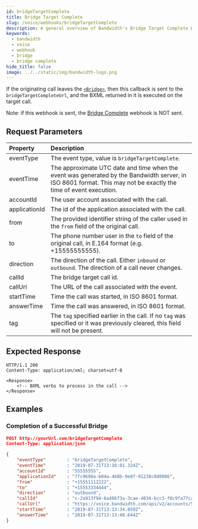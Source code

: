 ```yaml
---
id: bridgeTargetComplete
title: Bridge Target Complete
slug: /voice/webhooks/bridgeTargetComplete
description: A general overview of Bandwidth's Bridge Target Complete Webhook
keywords:
  - bandwidth
  - voice
  - webhook
  - bridge
  - bridge complete
hide_title: false
image: ../../static/img/bandwidth-logo.png
---
```



If the originating call leaves the [`<Bridge>`](/docs/voice/bxml/bridge), then this callback is sent to the `bridgeTargetCompleteUrl`, and the BXML returned in it is executed on the target call.

Note: if this webhook is sent, the [Bridge Complete](/docs/voice/webhooks/bridgeComplete) webhook is NOT sent.

## Request Parameters

| Property         | Description |
|:-----------------|:------------|
| eventType        | The event type, value is `bridgeTargetComplete`. |
| eventTime        | The approximate UTC date and time when the event was generated by the Bandwidth server, in ISO 8601 format. This may not be exactly the time of event execution. |
| accountId        | The user account associated with the call. |
| applicationId    | The id of the application associated with the call. |
| from             | The provided identifier string of the caller used in the `from` field of the original call. |
| to               | The phone number user in the `to` field of the original call, in E.164 format (e.g. +15555555555). |
| direction        | The direction of the call. Either `inbound` or `outbound`. The direction of a call never changes. |
| callId           | The bridge target call id. |
| callUrl          | The URL of the call associated with the event. |
| startTime        | Time the call was started, in ISO 8601 format. |
| answerTime       | Time the call was answered, in ISO 8601 format. |
| tag              | The `tag` specified earlier in the call. If no `tag` was specified or it was previously cleared, this field will not be present. |

## Expected Response

```http
HTTP/1.1 200
Content-Type: application/xml; charset=utf-8

<Response>
    <!-- BXML verbs to process in the call -->
</Response>
```

## Examples

### Completion of a Successful Bridge

```json
POST http://yourUrl.com/bridgeTargetComplete
Content-Type: application/json

{
	"eventType"        : "bridgeTargetComplete",
	"eventTime"        : "2019-07-31T13:16:01.324Z",
	"accountId"        : "55555555",
	"applicationId"    : "7fc9698a-b04a-468b-9e8f-91238c0d0086",
	"from"             : "+15551112222",
	"to"               : "+15553334444",
	"direction"        : "outbound",
	"callId"           : "c-2a913f94-6a486f3a-3cae-4034-bcc3-f0c9fa77ca2f",
	"callUrl"          : "https://voice.bandwidth.com/api/v2/accounts/55555555/calls/c-95ac8d6e-1a31c52e-b38f-4198-93c1-51633ec68f8d",
	"startTime"        : "2019-07-31T13:13:34.859Z",
	"answerTime"       : "2019-07-31T13:13:40.644Z"
}
```
